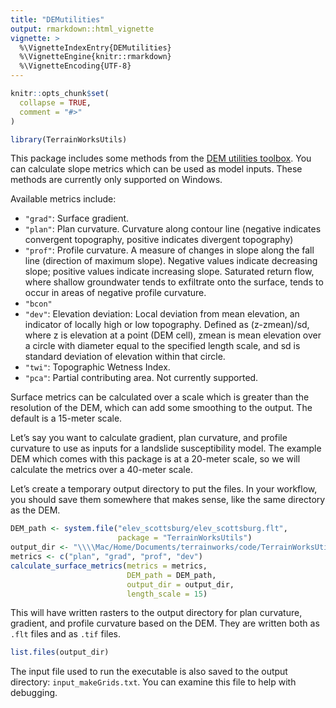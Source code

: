 ```yaml
---
title: "DEMutilities"
output: rmarkdown::html_vignette
vignette: >
  %\VignetteIndexEntry{DEMutilities}
  %\VignetteEngine{knitr::rmarkdown}
  %\VignetteEncoding{UTF-8}
---
```


```r
knitr::opts_chunk$set(
  collapse = TRUE,
  comment = "#>"
)
```

```r
library(TerrainWorksUtils)
```

This package includes some methods from the [DEM utilities toolbox](https://github.com/TerrainWorks-Seattle/ForestedWetlands/tree/master/DEMutilities). You can calculate slope metrics which can be used as model inputs. These methods are currently only supported on Windows. 

Available metrics include: 

 * `"grad"`: Surface gradient. 
 * `"plan"`: Plan curvature. Curvature along contour line (negative indicates convergent topography, positive indicates divergent topography)
 * `"prof"`: Profile curvature. A measure of changes in slope along the fall line (direction of maximum slope). Negative values indicate decreasing slope; positive values indicate increasing slope. Saturated return flow, where shallow groundwater tends to exfiltrate onto the surface, tends to occur in areas of negative profile curvature.
 * `"bcon"`
 * `"dev"`: Elevation deviation: Local deviation from mean elevation, an indicator of locally high or low topography. Defined as (z-zmean)/sd, where z is elevation at a point (DEM cell), zmean is mean elevation over a circle with diameter equal to the specified length scale, and sd is standard deviation of elevation within that circle.
 * `"twi"`: Topographic Wetness Index. 
 * `"pca"`: Partial contributing area. Not currently supported. 

Surface metrics can be calculated over a scale which is greater than the 
resolution of the DEM, which can add some smoothing to the output. The 
default is a 15-meter scale. 

Let's say you want to calculate gradient, plan curvature, and profile curvature
to use as inputs for a landslide susceptibility model. The example DEM 
which comes with this package is at a 20-meter scale, so we will calculate the 
metrics over a 40-meter scale. 

Let's create a temporary output directory to put the files. In your workflow, 
you should save them somewhere that makes sense, like the same directory as 
the DEM. 

```r
DEM_path <- system.file("elev_scottsburg/elev_scottsburg.flt", 
                        package = "TerrainWorksUtils")
output_dir <- "\\\\Mac/Home/Documents/terrainworks/code/TerrainWorksUtils/inst/elev_scottsburg"
metrics <- c("plan", "grad", "prof", "dev")
calculate_surface_metrics(metrics = metrics, 
                          DEM_path = DEM_path, 
                          output_dir = output_dir, 
                          length_scale = 15)
```

This will have written rasters to the output directory for plan curvature, 
gradient, and profile curvature based on the DEM. They are written both as
`.flt` files and as `.tif` files. 

```r
list.files(output_dir)
```

The input file used to run the executable is also saved to the output directory: 
`input_makeGrids.txt`. You can examine this file to help with debugging. 

